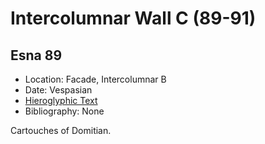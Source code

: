 # Intercolumnar Wall C (89-91) {-}

## Esna 89 {-}

<style>
  .col2 {
    columns: 2 300px;         /* number of columns and width in pixels*/
    -webkit-columns: 2 300px; /* chrome, safari */
    -moz-columns: 2 300px;    /* firefox */
    -webkit-column-break-inside: avoid;
    -page-break-inside: avoid;
    -break-inside: avoid;
  }

</style>


- Location: Facade, Intercolumnar B
- Date: Vespasian
- [Hieroglyphic Text](https://www.ifao.egnet.net/uploads/publications/enligne/Temples-Esna002.pdf#page=253){target="_blank"}
- Bibliography: None


Cartouches of Domitian.